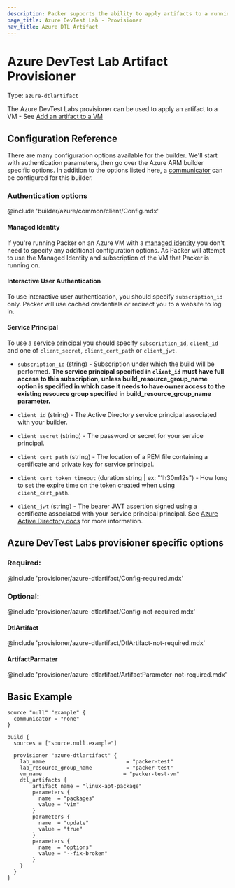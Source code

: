 ```yaml
---
description: Packer supports the ability to apply artifacts to a running vm within an Azure DevTest Lab.
page_title: Azure DevTest Lab - Provisioner
nav_title: Azure DTL Artifact
---
```


# Azure DevTest Lab Artifact Provisioner

Type: `azure-dtlartifact`

The Azure DevTest Labs provisioner can be used to apply an artifact to a VM - See [Add an artifact to a VM](https://docs.microsoft.com/en-us/azure/devtest-labs/add-artifact-vm)


## Configuration Reference

There are many configuration options available for the builder. We'll start
with authentication parameters, then go over the Azure ARM builder specific
options. In addition to the options listed here, a [communicator](/packer/docs/templates/legacy_json_templates/communicator) can be configured for this builder.

### Authentication options

@include 'builder/azure/common/client/Config.mdx'

#### Managed Identity

If you're running Packer on an Azure VM with a [managed identity](/packer/plugins/builders/azure#azure-managed-identity) you don't need to specify any additional configuration options. As Packer will attempt to use the Managed Identity and subscription of the VM that Packer is running on.

#### Interactive User Authentication

To use interactive user authentication, you should specify `subscription_id` only.
Packer will use cached credentials or redirect you to a website to log in.

#### Service Principal

To use a [service principal](/packer/plugins/builders/azure#azure-active-directory-service-principal)
you should specify `subscription_id`, `client_id` and one of `client_secret`,
`client_cert_path` or `client_jwt`.

- `subscription_id` (string) - Subscription under which the build will be
  performed. **The service principal specified in `client_id` must have full
  access to this subscription, unless build_resource_group_name option is
  specified in which case it needs to have owner access to the existing
  resource group specified in build_resource_group_name parameter.**

- `client_id` (string) - The Active Directory service principal associated with
  your builder.

- `client_secret` (string) - The password or secret for your service principal.

- `client_cert_path` (string) - The location of a PEM file containing a
  certificate and private key for service principal.

- `client_cert_token_timeout` (duration string | ex: "1h30m12s") - How long to set the expire time on the token created when using
  `client_cert_path`.

- `client_jwt` (string) - The bearer JWT assertion signed using a certificate
  associated with your service principal principal. See [Azure Active
  Directory docs](https://docs.microsoft.com/en-us/azure/active-directory/develop/active-directory-certificate-credentials)
  for more information.

## Azure DevTest Labs provisioner specific options


### Required:

@include 'provisioner/azure-dtlartifact/Config-required.mdx'

### Optional:

@include 'provisioner/azure-dtlartifact/Config-not-required.mdx'

#### DtlArtifact
@include 'provisioner/azure-dtlartifact/DtlArtifact-not-required.mdx'

#### ArtifactParmater
@include 'provisioner/azure-dtlartifact/ArtifactParameter-not-required.mdx'

## Basic Example

```hcl
source "null" "example" {
  communicator = "none"
}

build {
  sources = ["source.null.example"]

  provisioner "azure-dtlartifact" {
    lab_name                          = "packer-test"
    lab_resource_group_name           = "packer-test"
    vm_name                          = "packer-test-vm"
    dtl_artifacts {
        artifact_name = "linux-apt-package"
        parameters {
          name  = "packages"
          value = "vim"
        }
        parameters {
          name  = "update"
          value = "true"
        }
        parameters {
          name  = "options"
          value = "--fix-broken"
        }
    }
  }
}
```



